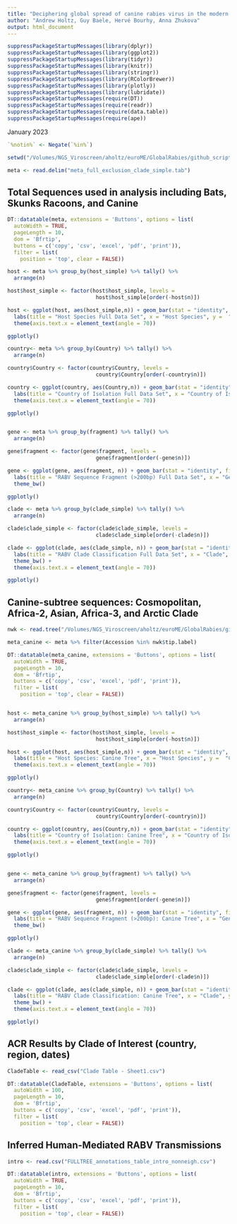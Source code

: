 ```yaml
---
title: "Deciphering global spread of canine rabies virus in the modern era using concatenated gene sequences"
author: "Andrew Holtz, Guy Baele, Hervé Bourhy, Anna Zhukova"
output: html_document
---
```


```r
suppressPackageStartupMessages(library(dplyr))
suppressPackageStartupMessages(library(ggplot2))
suppressPackageStartupMessages(library(tidyr))
suppressPackageStartupMessages(library(knitr))
suppressPackageStartupMessages(library(stringr))
suppressPackageStartupMessages(library(RColorBrewer))
suppressPackageStartupMessages(library(plotly))
suppressPackageStartupMessages(library(lubridate))
suppressPackageStartupMessages(require(DT))
suppressPackageStartupMessages(require(readr))
suppressPackageStartupMessages(require(data.table))
suppressPackageStartupMessages(require(ape))
```

January 2023



```r

`%notin%` <- Negate(`%in%`)

setwd("/Volumes/NGS_Viroscreen/aholtz/euroME/GlobalRabies/github_scripts/")

meta <- read.delim("meta_full_exclusion_clade_simple.tab")

```
## Total Sequences used in analysis including Bats, Skunks Racoons, and Canine

```r
DT::datatable(meta, extensions = 'Buttons', options = list(
  autoWidth = TRUE, 
  pageLength = 10,
  dom = 'Bfrtip',
  buttons = c('copy', 'csv', 'excel', 'pdf', 'print')),
  filter = list(
    position = 'top', clear = FALSE))

host <- meta %>% group_by(host_simple) %>% tally() %>% 
  arrange(n)

host$host_simple <- factor(host$host_simple, levels = 
                            host$host_simple[order(-host$n)])

host <- ggplot(host, aes(host_simple,n)) + geom_bar(stat = "identity", fill = "#00879f") +
  labs(title = "Host Species Full Data Set", x = "Host Species", y =  "Count") + theme_bw() +
  theme(axis.text.x = element_text(angle = 70)) 

ggplotly()

country<- meta %>% group_by(Country) %>% tally() %>% 
  arrange(n) 

country$Country <- factor(country$Country, levels = 
                            country$Country[order(-country$n)])

country <- ggplot(country, aes(Country,n)) + geom_bar(stat = "identity", fill = "#2DA37F") +
  labs(title = "Country of Isolation Full Data Set", x = "Country of Isolation", y =  "Count") + theme_bw() +
  theme(axis.text.x = element_text(angle = 70)) 

ggplotly()


gene <- meta %>% group_by(fragment) %>% tally() %>% 
  arrange(n) 

gene$fragment <- factor(gene$fragment, levels = 
                            gene$fragment[order(-gene$n)])

gene <- ggplot(gene, aes(fragment, n)) + geom_bar(stat = "identity", fill = "#745185") +
  labs(title = "RABV Sequence Fragment (>200bp) Full Data Set", x = "Gene(s)", y =  "Count") +
  theme_bw()

ggplotly()

```

```r

clade <- meta %>% group_by(clade_simple) %>% tally() %>% 
  arrange(n) 

clade$clade_simple <- factor(clade$clade_simple, levels = 
                            clade$clade_simple[order(-clade$n)])

clade <- ggplot(clade, aes(clade_simple, n)) + geom_bar(stat = "identity", fill = "#c6f754") +
  labs(title = "RABV Clade Classification Full Data Set", x = "Clade", y =  "Count") +
  theme_bw() +
  theme(axis.text.x = element_text(angle = 70)) 

ggplotly()

```

## Canine-subtree sequences: Cosmopolitan, Africa-2, Asian, Africa-3, and Arctic Clade

```r

nwk <- read.tree("/Volumes/NGS_Viroscreen/aholtz/euroME/GlobalRabies/github_scripts/TempestRooted1327_WGSRate_OutRem.date.nwk")

meta_canine <- meta %>% filter(Accession %in% nwk$tip.label)

DT::datatable(meta_canine, extensions = 'Buttons', options = list(
  autoWidth = TRUE, 
  pageLength = 10,
  dom = 'Bfrtip',
  buttons = c('copy', 'csv', 'excel', 'pdf', 'print')),
  filter = list(
    position = 'top', clear = FALSE))


host <- meta_canine %>% group_by(host_simple) %>% tally() %>% 
  arrange(n)

host$host_simple <- factor(host$host_simple, levels = 
                            host$host_simple[order(-host$n)])

host <- ggplot(host, aes(host_simple,n)) + geom_bar(stat = "identity", fill = "#00879f") +
  labs(title = "Host Species: Canine Tree", x = "Host Species", y =  "Count") + theme_bw() +
  theme(axis.text.x = element_text(angle = 70)) 

ggplotly()

country<- meta_canine %>% group_by(Country) %>% tally() %>% 
  arrange(n) 

country$Country <- factor(country$Country, levels = 
                            country$Country[order(-country$n)])

country <- ggplot(country, aes(Country,n)) + geom_bar(stat = "identity", fill = "#2DA37F") +
  labs(title = "Country of Isolation: Canine Tree", x = "Country of Isolation", y =  "Count") + theme_bw() +
  theme(axis.text.x = element_text(angle = 70)) 

ggplotly()


gene <- meta_canine %>% group_by(fragment) %>% tally() %>% 
  arrange(n) 

gene$fragment <- factor(gene$fragment, levels = 
                            gene$fragment[order(-gene$n)])

gene <- ggplot(gene, aes(fragment, n)) + geom_bar(stat = "identity", fill = "#745185") +
  labs(title = "RABV Sequence Fragment (>200bp): Canine Tree", x = "Gene(s)", y =  "Count") +
  theme_bw()

ggplotly()

```

```r


clade <- meta_canine %>% group_by(clade_simple) %>% tally() %>% 
  arrange(n) 

clade$clade_simple <- factor(clade$clade_simple, levels = 
                            clade$clade_simple[order(-clade$n)])

clade <- ggplot(clade, aes(clade_simple, n)) + geom_bar(stat = "identity", fill = "#c6f754") +
  labs(title = "RABV Clade Classification: Canine Tree", x = "Clade", y =  "Count") +
  theme_bw() +
  theme(axis.text.x = element_text(angle = 70)) 

ggplotly()

```

## ACR Results by Clade of Interest (country, region, dates)

```r

CladeTable <- read_csv("Clade Table - Sheet1.csv")

DT::datatable(CladeTable, extensions = 'Buttons', options = list(
  autoWidth = 100, 
  pageLength = 10,
  dom = 'Bfrtip',
  buttons = c('copy', 'csv', 'excel', 'pdf', 'print')),
  filter = list(
    position = 'top', clear = FALSE))

```


## Inferred Human-Mediated RABV Transmissions

```r

intro <- read.csv("FULLTREE_annotations_table_intro_nonneigh.csv")

DT::datatable(intro, extensions = 'Buttons', options = list(
  autoWidth = TRUE, 
  pageLength = 10,
  dom = 'Bfrtip',
  buttons = c('copy', 'csv', 'excel', 'pdf', 'print')),
  filter = list(
    position = 'top', clear = FALSE))

```

